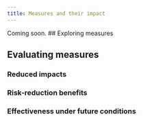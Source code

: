 ```yaml
---
title: Measures and their impact
---
```



Coming soon.
## Exploring measures

## Evaluating measures
### Reduced impacts
### Risk-reduction benefits
### Effectiveness under future conditions
